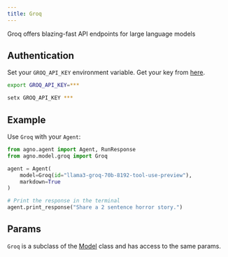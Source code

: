 ```yaml
---
title: Groq
---
```


Groq offers blazing-fast API endpoints for large language models

## Authentication

Set your `GROQ_API_KEY` environment variable. Get your key from [here](https://console.groq.com/keys).

<CodeGroup>

```bash Mac
export GROQ_API_KEY=***
```

```bash Windows
setx GROQ_API_KEY ***
```

</CodeGroup>

## Example

Use `Groq` with your `Agent`:

<CodeGroup>

```python agent.py
from agno.agent import Agent, RunResponse
from agno.model.groq import Groq

agent = Agent(
    model=Groq(id="llama3-groq-70b-8192-tool-use-preview"),
    markdown=True
)

# Print the response in the terminal
agent.print_response("Share a 2 sentence horror story.")

```

</CodeGroup>

## Params

<Snippet file="model-groq-params.mdx" />

`Groq` is a subclass of the [Model](/reference/model) class and has access to the same params.
